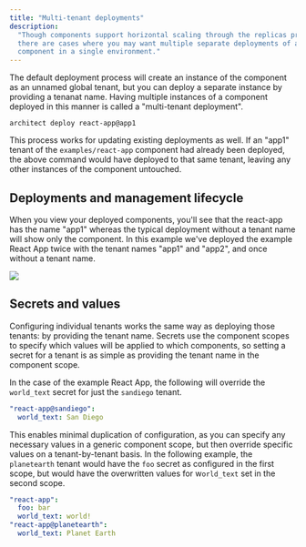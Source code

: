```yaml
---
title: "Multi-tenant deployments"
description:
  "Though components support horizontal scaling through the replicas property,
  there are cases where you may want multiple separate deployments of a
  component in a single environment."
---
```


The default deployment process will create an instance of the component as an
unnamed global tenant, but you can deploy a separate instance by providing a
tenanat name. Having multiple instances of a component deployed in this manner
is called a "multi-tenant deployment".

```
architect deploy react-app@app1
```

This process works for updating existing deployments as well. If an "app1"
tenant of the `examples/react-app` component had already been deployed, the
above command would have deployed to that same tenant, leaving any other
instances of the component untouched.

## Deployments and management lifecycle

When you view your deployed components, you'll see that the react-app has the
name "app1" whereas the typical deployment without a tenant name will show only
the component. In this example we've deployed the example React App twice with
the tenant names "app1" and "app2", and once without a tenant name.

![](/images/multi-tenant-components.webp)

## Secrets and values

Configuring individual tenants works the same way as deploying those tenants: by
providing the tenant name. Secrets use the component scopes to specify which
values will be applied to which components, so setting a secret for a tenant is
as simple as providing the tenant name in the component scope.

In the case of the example React App, the following will override the
`world_text` secret for just the `sandiego` tenant.

```yaml
"react-app@sandiego":
  world_text: San Diego
```

This enables minimal duplication of configuration, as you can specify any
necessary values in a generic component scope, but then override specific values
on a tenant-by-tenant basis. In the following example, the `planetearth` tenant
would have the `foo` secret as configured in the first scope, but would have the
overwritten values for w`orld_text` set in the second scope.

```yaml
"react-app":
  foo: bar
  world_text: world!
"react-app@planetearth":
  world_text: Planet Earth
```
